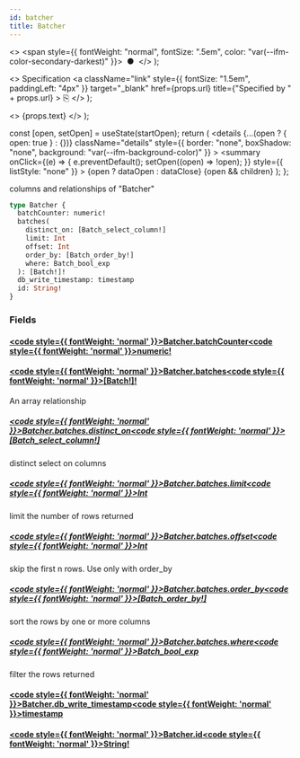 ```yaml
---
id: batcher
title: Batcher
---
```


<head>
  <meta content="noindex" name="robots" />
  <meta charset="utf-8" />
</head>

  <>
    <span style={{ fontWeight: "normal", fontSize: ".5em", color: "var(--ifm-color-secondary-darkest)" }}>
      &nbsp;●&nbsp;
    </span>
  </>
);

  <>
    Specification
    <a
      className="link"
      style={{ fontSize: "1.5em", paddingLeft: "4px" }}
      target="_blank"
      href={props.url}
      title={"Specified by " + props.url}
    >
      ⎘
    </a>
  </>
);

  <>
    <span className={props.class}>{props.text}</span>
  </>
);


  const [open, setOpen] = useState(startOpen);
  return (
    <details
      {...(open ? { open: true } : {})}
      className="details"
      style={{ border: "none", boxShadow: "none", background: "var(--ifm-background-color)" }}
    >
      <summary
        onClick={(e) => {
          e.preventDefault();
          setOpen((open) => !open);
        }}
        style={{ listStyle: "none" }}
      >
        {open ? dataOpen : dataClose}
      </summary>
      {open && children}
    </details>
  );
};

columns and relationships of "Batcher"

```graphql
type Batcher {
  batchCounter: numeric!
  batches(
    distinct_on: [Batch_select_column!]
    limit: Int
    offset: Int
    order_by: [Batch_order_by!]
    where: Batch_bool_exp
  ): [Batch!]!
  db_write_timestamp: timestamp
  id: String!
}
```

### Fields

#### [<code style={{ fontWeight: 'normal' }}>Batcher.<b>batchCounter</b></code>](#)<Bullet />[<code style={{ fontWeight: 'normal' }}><b>numeric!</b></code>](/docs/api/lockup/graphql/envio/scalars/numeric.mdx) <Badge class="badge badge--secondary badge--non_null" text="non-null"/> <Badge class="badge badge--secondary " text="scalar"/>

#### [<code style={{ fontWeight: 'normal' }}>Batcher.<b>batches</b></code>](#)<Bullet />[<code style={{ fontWeight: 'normal' }}><b>[Batch!]!</b></code>](/docs/api/lockup/graphql/envio/objects/batch.mdx) <Badge class="badge badge--secondary badge--non_null" text="non-null"/> <Badge class="badge badge--secondary " text="object"/>

An array relationship

##### [<code style={{ fontWeight: 'normal' }}>Batcher.batches.<b>distinct_on</b></code>](#)<Bullet />[<code style={{ fontWeight: 'normal' }}><b>[Batch_select_column!]</b></code>](/docs/api/lockup/graphql/envio/enums/batch-select-column.mdx) <Badge class="badge badge--secondary " text="list"/> <Badge class="badge badge--secondary " text="enum"/>

distinct select on columns

##### [<code style={{ fontWeight: 'normal' }}>Batcher.batches.<b>limit</b></code>](#)<Bullet />[<code style={{ fontWeight: 'normal' }}><b>Int</b></code>](/docs/api/lockup/graphql/envio/scalars/int.mdx) <Badge class="badge badge--secondary " text="scalar"/>

limit the number of rows returned

##### [<code style={{ fontWeight: 'normal' }}>Batcher.batches.<b>offset</b></code>](#)<Bullet />[<code style={{ fontWeight: 'normal' }}><b>Int</b></code>](/docs/api/lockup/graphql/envio/scalars/int.mdx) <Badge class="badge badge--secondary " text="scalar"/>

skip the first n rows. Use only with order_by

##### [<code style={{ fontWeight: 'normal' }}>Batcher.batches.<b>order_by</b></code>](#)<Bullet />[<code style={{ fontWeight: 'normal' }}><b>[Batch_order_by!]</b></code>](/docs/api/lockup/graphql/envio/inputs/batch-order-by.mdx) <Badge class="badge badge--secondary " text="list"/> <Badge class="badge badge--secondary " text="input"/>

sort the rows by one or more columns

##### [<code style={{ fontWeight: 'normal' }}>Batcher.batches.<b>where</b></code>](#)<Bullet />[<code style={{ fontWeight: 'normal' }}><b>Batch_bool_exp</b></code>](/docs/api/lockup/graphql/envio/inputs/batch-bool-exp.mdx) <Badge class="badge badge--secondary " text="input"/>

filter the rows returned

#### [<code style={{ fontWeight: 'normal' }}>Batcher.<b>db_write_timestamp</b></code>](#)<Bullet />[<code style={{ fontWeight: 'normal' }}><b>timestamp</b></code>](/docs/api/lockup/graphql/envio/scalars/timestamp.mdx) <Badge class="badge badge--secondary " text="scalar"/>

#### [<code style={{ fontWeight: 'normal' }}>Batcher.<b>id</b></code>](#)<Bullet />[<code style={{ fontWeight: 'normal' }}><b>String!</b></code>](/docs/api/lockup/graphql/envio/scalars/string.mdx) <Badge class="badge badge--secondary badge--non_null" text="non-null"/> <Badge class="badge badge--secondary " text="scalar"/>
